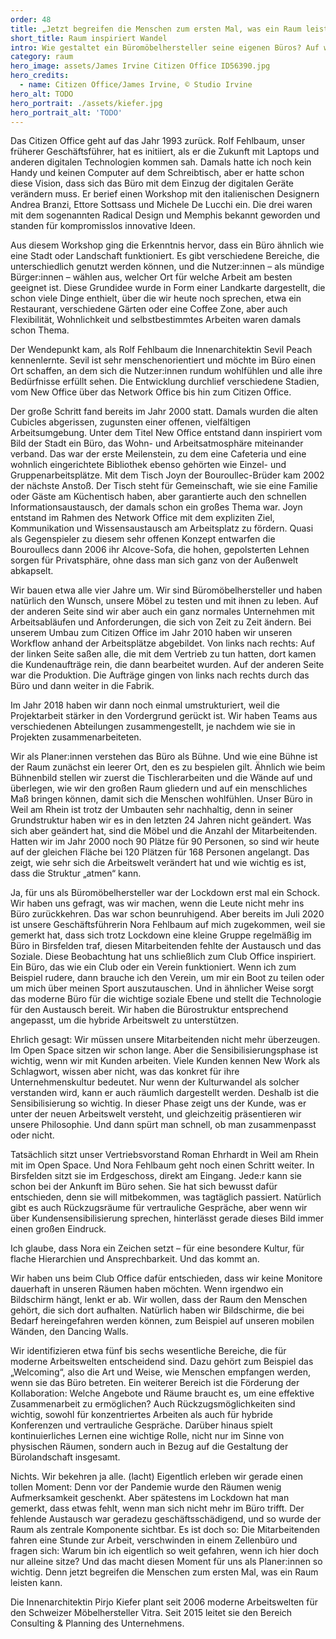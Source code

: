 ---
order: 48
title: „Jetzt begreifen die Menschen zum ersten Mal, was ein Raum leisten kann“
short_title: Raum inspiriert Wandel
intro: Wie gestaltet ein Büromöbelhersteller seine eigenen Büros? Auf welche Trends setzt er? Die WorkNew-Arbeitsgruppe besuchte das Citizen Office von Vitra und sprach mit Pirjo Kiefer über Vitra-Büros, Lockdown-Impulse und das neue Interesse am Raum.
category: raum
hero_image: assets/James Irvine Citizen Office ID56390.jpg
hero_credits:
  - name: Citizen Office/James Irvine, © Studio Irvine
hero_alt: TODO
hero_portrait: ./assets/kiefer.jpg
hero_portrait_alt: 'TODO'
---

<Interview>

<InterviewQuestion q="Petra Schmidt: Wie ist Ihr aktuelles Büro entstanden, das Sie Citizen Office nennen?">

Das Citizen Office geht auf das Jahr 1993 zurück. Rolf Fehlbaum, unser früherer Geschäftsführer, hat es initiiert, als er die Zukunft mit Laptops und anderen digitalen Technologien kommen sah. Damals hatte ich noch kein Handy und keinen Computer auf dem Schreibtisch, aber er hatte schon diese Vision, dass sich das Büro mit dem Einzug der digitalen Geräte verändern muss. Er berief einen Workshop mit den italienischen Designern Andrea Branzi, Ettore Sottsass und Michele De Lucchi ein. Die drei waren mit dem sogenannten Radical Design und Memphis bekannt geworden und standen für kompromisslos innovative Ideen.

</InterviewQuestion>

<InterviewQuestion q="Und warum der Name Citizen Office? Was hat der Bürger, die Bürgerin mit dem Büro zu tun?">

Aus diesem Workshop ging die Erkenntnis hervor, dass ein Büro ähnlich wie eine Stadt oder Landschaft funktioniert. Es gibt verschiedene Bereiche, die unterschiedlich genutzt werden können, und die Nutzer:innen – als mündige Bürger:innen – wählen aus, welcher Ort für welche Arbeit am besten geeignet ist. Diese Grundidee wurde in Form einer Landkarte dargestellt, die schon viele Dinge enthielt, über die wir heute noch sprechen, etwa ein Restaurant, verschiedene Gärten oder eine Coffee Zone, aber auch Flexibilität, Wohnlichkeit und selbstbestimmtes Arbeiten waren damals schon Thema.

</InterviewQuestion>

<InterviewQuestion q="Wie ging es weiter?">

Der Wendepunkt kam, als Rolf Fehlbaum die Innenarchitektin Sevil Peach kennenlernte. Sevil ist sehr menschenorientiert und möchte im Büro einen Ort schaffen, an dem sich die Nutzer:innen rundum wohlfühlen und alle ihre Bedürfnisse erfüllt sehen. Die Entwicklung durchlief verschiedene Stadien, vom New Office über das Network Office bis hin zum Citizen Office.

</InterviewQuestion>

<InterviewQuestion q="Erzählen Sie uns doch etwas von dieser Reise.">

Der große Schritt fand bereits im Jahr 2000 statt. Damals wurden die alten Cubicles abgerissen, zugunsten einer offenen, vielfältigen Arbeitsumgebung. Unter dem Titel New Office entstand dann inspiriert vom Bild der Stadt ein Büro, das Wohn- und Arbeitsatmosphäre miteinander verband. Das war der erste Meilenstein, zu dem eine Cafeteria und eine wohnlich eingerichtete Bibliothek ebenso gehörten wie Einzel- und Gruppenarbeitsplätze. Mit dem Tisch Joyn der Bouroullec-Brüder kam 2002 der nächste Anstoß. Der Tisch steht für Gemeinschaft, wie sie eine Familie oder Gäste am Küchentisch haben, aber garantierte auch den schnellen Informationsaustausch, der damals schon ein großes Thema war. Joyn entstand im Rahmen des Network Office mit dem expliziten Ziel, Kommunikation und Wissensaustausch am Arbeitsplatz zu fördern. Quasi als Gegenspieler zu diesem sehr offenen Konzept entwarfen die Bouroullecs dann 2006 ihr Alcove-Sofa, die hohen, gepolsterten Lehnen sorgen für Privatsphäre, ohne dass man sich ganz von der Außenwelt abkapselt.

</InterviewQuestion>

<InterviewQuestion q="Wie oft bauen Sie Ihre Büros um? Und warum?">

Wir bauen etwa alle vier Jahre um. Wir sind Büromöbelhersteller und haben natürlich den Wunsch, unsere Möbel zu testen und mit ihnen zu leben. Auf der anderen Seite sind wir aber auch ein ganz normales Unternehmen mit Arbeitsabläufen und Anforderungen, die sich von Zeit zu Zeit ändern. Bei unserem Umbau zum Citizen Office im Jahr 2010 haben wir unseren Workflow anhand der Arbeitsplätze abgebildet. Von links nach rechts: Auf der linken Seite saßen alle, die mit dem Vertrieb zu tun hatten, dort kamen die Kundenaufträge rein, die dann bearbeitet wurden. Auf der anderen Seite war die Produktion. Die Aufträge gingen von links nach rechts durch das Büro und dann weiter in die Fabrik.

Im Jahr 2018 haben wir dann noch einmal umstrukturiert, weil die Projektarbeit stärker in den Vordergrund gerückt ist. Wir haben Teams aus verschiedenen Abteilungen zusammengestellt, je nachdem wie sie in Projekten zusammenarbeiteten.

</InterviewQuestion>

<InterviewQuestion q="Wie geht man eigentlich an eine solche Planung heran?">

Wir als Planer:innen verstehen das Büro als Bühne. Und wie eine Bühne ist der Raum zunächst ein leerer Ort, den es zu bespielen gilt. Ähnlich wie beim Bühnenbild stellen wir zuerst die Tischlerarbeiten und die Wände auf und überlegen, wie wir den großen Raum gliedern und auf ein menschliches Maß bringen können, damit sich die Menschen wohlfühlen. Unser Büro in Weil am Rhein ist trotz der Umbauten sehr nachhaltig, denn in seiner Grundstruktur haben wir es in den letzten 24 Jahren nicht geändert. Was sich aber geändert hat, sind die Möbel und die Anzahl der Mitarbeitenden. Hatten wir im Jahr 2000 noch 90 Plätze für 90 Personen, so sind wir heute auf der gleichen Fläche bei 120 Plätzen für 168 Personen angelangt. Das zeigt, wie sehr sich die Arbeitswelt verändert hat und wie wichtig es ist, dass die Struktur „atmen“ kann.

</InterviewQuestion>

<InterviewQuestion q="Die Corona-Pandemie muss ein großer Einschnitt gewesen sein.">

Ja, für uns als Büromöbelhersteller war der Lockdown erst mal ein Schock. Wir haben uns gefragt, was wir machen, wenn die Leute nicht mehr ins Büro zurückkehren. Das war schon beunruhigend. Aber bereits im Juli 2020 ist unsere Geschäftsführerin Nora Fehlbaum auf mich zugekommen, weil sie gemerkt hat, dass sich trotz Lockdown eine kleine Gruppe regelmäßig im Büro in Birsfelden traf, diesen Mitarbeitenden fehlte der Austausch und das Soziale. Diese Beobachtung hat uns schließlich zum Club Office inspiriert. Ein Büro, das wie ein Club oder ein Verein funktioniert. Wenn ich zum Beispiel rudere, dann brauche ich den Verein, um mir ein Boot zu teilen oder um mich über meinen Sport auszutauschen. Und in ähnlicher Weise sorgt das moderne Büro für die wichtige soziale Ebene und stellt die Technologie für den Austausch bereit. Wir haben die Bürostruktur entsprechend angepasst, um die hybride Arbeitswelt zu unterstützen.

</InterviewQuestion>

<InterviewQuestion q="Normalerweise spielt hier die Sensibilisierung eine große Rolle. Die Mitarbeitenden müssen erst an die neuen New-Work-Konzepte wie Open Space, flache Hierarchien etc. herangeführt werden. War das auch ein Thema bei Ihnen?">

Ehrlich gesagt: Wir müssen unsere Mitarbeitenden nicht mehr überzeugen. Im Open Space sitzen wir schon lange. Aber die Sensibilisierungsphase ist wichtig, wenn wir mit Kunden arbeiten. Viele Kunden kennen New Work als Schlagwort, wissen aber nicht, was das konkret für ihre Unternehmenskultur bedeutet. Nur wenn der Kulturwandel als solcher verstanden wird, kann er auch räumlich dargestellt werden. Deshalb ist die Sensibilisierung so wichtig. In dieser Phase zeigt uns der Kunde, was er unter der neuen Arbeitswelt versteht, und gleichzeitig präsentieren wir unsere Philosophie. Und dann spürt man schnell, ob man zusammenpasst oder nicht.

</InterviewQuestion>

<InterviewQuestion q="Im Idealfall sitzt dann das Management mit den Mitarbeitenden im Open Space, oder? Wie macht das die Geschäftsführung von Vitra?">

Tatsächlich sitzt unser Vertriebsvorstand Roman Ehrhardt in Weil am Rhein mit im Open Space. Und Nora Fehlbaum geht noch einen Schritt weiter. In Birsfelden sitzt sie im Erdgeschoss, direkt am Eingang. Jede:r kann sie schon bei der Ankunft im Büro sehen. Sie hat sich bewusst dafür entschieden, denn sie will mitbekommen, was tagtäglich passiert. Natürlich gibt es auch Rückzugsräume für vertrauliche Gespräche, aber wenn wir über Kundensensibilisierung sprechen, hinterlässt gerade dieses Bild immer einen großen Eindruck.

</InterviewQuestion>

<InterviewQuestion q="Heißt das, man muss den Wandel vorleben?">

Ich glaube, dass Nora ein Zeichen setzt – für eine besondere Kultur, für flache Hierarchien und Ansprechbarkeit. Und das kommt an.

</InterviewQuestion>

<InterviewQuestion q="Wie gehen Sie als Möbelhersteller mit dem Thema Medientechnik um?">

Wir haben uns beim Club Office dafür entschieden, dass wir keine Monitore dauerhaft in unseren Räumen haben möchten. Wenn irgendwo ein Bildschirm hängt, lenkt er ab. Wir wollen, dass der Raum den Menschen gehört, die sich dort aufhalten. Natürlich haben wir Bildschirme, die bei Bedarf hereingefahren werden können, zum Beispiel auf unseren mobilen Wänden, den Dancing Walls.

</InterviewQuestion>

<InterviewQuestion q="Gibt es Raumkonzepte, die zurzeit besonders im Fokus stehen? Welche Trends erkennen Sie?">

Wir identifizieren etwa fünf bis sechs wesentliche Bereiche, die für moderne Arbeitswelten entscheidend sind. Dazu gehört zum Beispiel das „Welcoming“, also die Art und Weise, wie Menschen empfangen werden, wenn sie das Büro betreten. Ein weiterer Bereich ist die Förderung der Kollaboration: Welche Angebote und Räume braucht es, um eine effektive Zusammenarbeit zu ermöglichen? Auch Rückzugsmöglichkeiten sind wichtig, sowohl für konzentriertes Arbeiten als auch für hybride Konferenzen und vertrauliche Gespräche. Darüber hinaus spielt kontinuierliches Lernen eine wichtige Rolle, nicht nur im Sinne von physischen Räumen, sondern auch in Bezug auf die Gestaltung der Bürolandschaft insgesamt.

</InterviewQuestion>

<InterviewQuestion q="Was unterscheidet die Bürokonzepte von Vitra von denen Ihrer Kunden?">

Nichts. Wir bekehren ja alle. (lacht) Eigentlich erleben wir gerade einen tollen Moment: Denn vor der Pandemie wurde den Räumen wenig Aufmerksamkeit geschenkt. Aber spätestens im Lockdown hat man gemerkt, dass etwas fehlt, wenn man sich nicht mehr im Büro trifft. Der fehlende Austausch war geradezu geschäftsschädigend, und so wurde der Raum als zentrale Komponente sichtbar. Es ist doch so: Die Mitarbeitenden fahren eine Stunde zur Arbeit, verschwinden in einem Zellenbüro und fragen sich: Warum bin ich eigentlich so weit gefahren, wenn ich hier doch nur alleine sitze? Und das macht diesen Moment für uns als Planer:innen so wichtig. Denn jetzt begreifen die Menschen zum ersten Mal, was ein Raum leisten kann.

</InterviewQuestion>
</Interview>

<Aside>

Die Innenarchitektin Pirjo Kiefer plant seit 2006 moderne Arbeitswelten für den Schweizer Möbelhersteller Vitra. Seit 2015 leitet sie den Bereich Consulting & Planning des Unternehmens.

</Aside>
